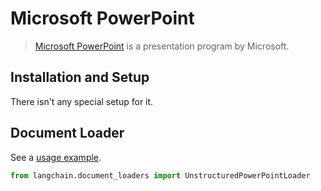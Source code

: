 # Microsoft PowerPoint

>[Microsoft PowerPoint](https://en.wikipedia.org/wiki/Microsoft_PowerPoint) is a presentation program by Microsoft.

## Installation and Setup

There isn't any special setup for it.

## Document Loader

See a [usage example](/docs/modules/data_connection/document_loaders/integrations/microsoft_powerpoint.html).


```python
from langchain.document_loaders import UnstructuredPowerPointLoader
```
